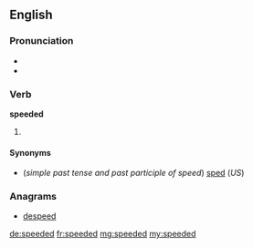 ==English==

===Pronunciation===
* {{X-SAMPA|/'spi:d@d/}}
* {{IPA|/ˈspiːdəd/}}

===Verb===
'''speeded'''

# {{British}} {{past of|speed}}

====Synonyms====
* (''simple past tense and past participle of speed'') [[sped]] (''US'')

===Anagrams===
* [[despeed#English|despeed]]

[[de:speeded]]
[[fr:speeded]]
[[mg:speeded]]
[[my:speeded]]